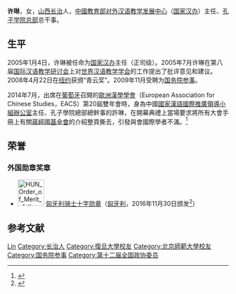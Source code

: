 '''许琳'''{{BD|1954年|9月|||}}，女，[[山西|山西]][[長治市|长治]]人，[[中华人民共和国|中國]][[教育部对外汉语教学发展中心|教育部对外汉语教学发展中心]]（[[国家汉办|国家汉办]]）主任、[[孔子学院总部|孔子学院总部]]总干事。

== 生平 ==
2005年1月4日，许琳被任命为[[国家汉办|国家汉办]]主任（正司级）。2005年7月许琳在第八届[[国际汉语教学研讨会|国际汉语教学研讨会]]上对[[世界汉语教学学会|世界汉语教学学会]]的工作提出了批评意见和建议。2008年4月22日在[[纽约|纽约]]获颁“青云奖”。2009年11月受聘为[[国务院参事|国务院参事]]。

2014年7月，出席在[[葡萄牙|葡萄牙]]召開的[[歐洲漢學學會|歐洲漢學學會]]（European Association for Chinese Studies，EACS）第20屆雙年會時，身為中國[[國家漢語國際推廣領導小組辦公室|國家漢語國際推廣領導小組辦公室]]主任、孔子學院總部總幹事的許琳，在開幕典禮上當場要求將所有大會手冊上有關[[蔣經國基金會|蔣經國基金會]]的介紹整頁撕去，引發與會國際學者不滿。<ref>{{Cite web |url=http://news.ltn.com.tw/news/focus/paper/799627 |title=歐洲漢學雙年會 中國怒撕蔣經國基金會專頁 - 焦點 - 自由時報電子報 |accessdate=2014-07-28 |archive-date=2014-07-30 |archive-url=https://web.archive.org/web/20140730232040/http://news.ltn.com.tw/news/focus/paper/799627 |dead-url=no }}</ref>

==荣誉==
===外国勋章奖章===
* [[File:HUN_Order_of_Merit_of_the_Hungarian_Rep_(civil)_5class_BAR.svg|60px]] [[匈牙利骑士十字勋章|匈牙利骑士十字勋章]]（[[匈牙利|匈牙利]]，2016年11月30日颁发<ref>{{cite web |url=http://www.counsellor.gov.cn/2017-01/03/c_1210730653.htm |title=许琳获匈牙利骑士十字勋章 |publisher=[[国家汉办|国家汉办]] |date=2017-01-03 |accessdate=2022-03-27 |archive-date= |archive-url= |dead-url=no }}</ref>）

== 参考文献 ==
{{reflist}}

{{国务院参事}}

{{Authority control}}
{{DEFAULTSORT:Xu许}}
[[Category:許姓|Lin]]
[[Category:长治人|Category:长治人]]
[[Category:復旦大學校友|Category:復旦大學校友]]
[[Category:北京師範大學校友|Category:北京師範大學校友]]
[[Category:国务院参事|Category:国务院参事]]
[[Category:第十二届全国政协委员|Category:第十二届全国政协委员]]